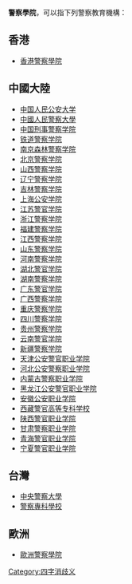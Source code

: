 '''警察學院'''，可以指下列警察教育機構：
==香港==
*[[香港警察學院|香港警察學院]]
==中國大陸==
*[[中国人民公安大学|中国人民公安大学]]
*[[中國人民警察大學|中國人民警察大學]]
*[[中国刑事警察学院|中国刑事警察学院]]
*[[铁道警察学院|铁道警察学院]]
*[[南京森林警察学院|南京森林警察学院]]
*[[北京警察学院|北京警察学院]]
*[[山西警察学院|山西警察学院]]
*[[辽宁警察学院|辽宁警察学院]]
*[[吉林警察学院|吉林警察学院]]
*[[上海公安学院|上海公安学院]]
*[[江苏警官学院|江苏警官学院]]
*[[浙江警察学院|浙江警察学院]]
*[[福建警察学院|福建警察学院]]
*[[江西警察学院|江西警察学院]]
*[[山东警察学院|山东警察学院]]
*[[河南警察学院|河南警察学院]]
*[[湖北警官学院|湖北警官学院]]
*[[湖南警察学院|湖南警察学院]]
*[[广东警官学院|广东警官学院]]
*[[广西警察学院|广西警察学院]]
*[[重庆警察学院|重庆警察学院]]
*[[四川警察学院|四川警察学院]]
*[[贵州警察学院|贵州警察学院]]
*[[云南警官学院|云南警官学院]]
*[[新疆警察学院|新疆警察学院]]
*[[天津公安警官职业学院|天津公安警官职业学院]]
*[[河北公安警察职业学院|河北公安警察职业学院]]
*[[内蒙古警察职业学院|内蒙古警察职业学院]]
*[[黑龙江公安警官职业学院|黑龙江公安警官职业学院]]
*[[安徽公安职业学院|安徽公安职业学院]]
*[[西藏警官高等专科学校|西藏警官高等专科学校]]
*[[陕西警官职业学院|陕西警官职业学院]]
*[[甘肃警察职业学院|甘肃警察职业学院]]
*[[青海警官职业学院|青海警官职业学院]]
*[[宁夏警官职业学院|宁夏警官职业学院]]

==台灣==
*[[中央警察大學|中央警察大學]]
*[[警察專科學校|警察專科學校]]
==歐洲==
*[[歐洲警察學院|歐洲警察學院]]
{{disambig}}
[[Category:四字消歧义|Category:四字消歧义]]